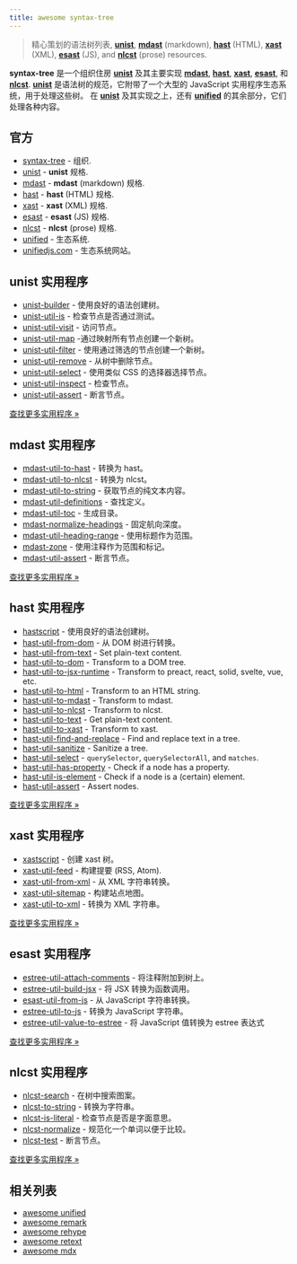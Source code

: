 ```yaml
---
title: awesome syntax-tree
---
```


> 精心策划的语法树列表, **[unist][]**, **[mdast][]**
> (markdown), **[hast][]** (HTML), **[xast][]** (XML), **[esast][]** (JS), and
> **[nlcst][]** (prose) resources.

**syntax-tree** 是一个组织住房 **[unist][]** 及其主要实现 **[mdast][]**, **[hast][]**, **[xast][]**, **[esast][]**, 和
**[nlcst][]**.
**[unist][]** 是语法树的规范，它附带了一个大型的 JavaScript 实用程序生态系统，用于处理这些树。
在 **[unist][]** 及其实现之上，还有 **[unified][]** 的其余部分，它们处理各种内容。

## 官方

- [syntax-tree](https://github.com/syntax-tree) - 组织.
- [unist](https://github.com/syntax-tree/unist) - **unist** 规格.
- [mdast](https://github.com/syntax-tree/mdast) - **mdast** (markdown) 规格.
- [hast](https://github.com/syntax-tree/hast) - **hast** (HTML) 规格.
- [xast](https://github.com/syntax-tree/xast) - **xast** (XML) 规格.
- [esast](https://github.com/syntax-tree/esast) - **esast** (JS) 规格.
- [nlcst](https://github.com/syntax-tree/nlcst) - **nlcst** (prose) 规格.
- [unified](https://github.com/unifiedjs/unified) - 生态系统.
- [unifiedjs.com](https://unifiedjs.com) - 生态系统网站。

## unist 实用程序

- [unist-builder](https://github.com/syntax-tree/unist-builder) - 使用良好的语法创建树。
- [unist-util-is](https://github.com/syntax-tree/unist-util-is) - 检查节点是否通过测试。
- [unist-util-visit](https://github.com/syntax-tree/unist-util-visit) - 访问节点。
- [unist-util-map](https://github.com/syntax-tree/unist-util-map) -通过映射所有节点创建一个新树。
- [unist-util-filter](https://github.com/syntax-tree/unist-util-filter) - 使用通过筛选的节点创建一个新树。
- [unist-util-remove](https://github.com/syntax-tree/unist-util-remove) - 从树中删除节点。
- [unist-util-select](https://github.com/syntax-tree/unist-util-select) - 使用类似 CSS 的选择器选择节点。
- [unist-util-inspect](https://github.com/syntax-tree/unist-util-inspect) - 检查节点。
- [unist-util-assert](https://github.com/syntax-tree/unist-util-assert) - 断言节点。

[查找更多实用程序 »](https://github.com/syntax-tree/unist#list-of-utilities)

## mdast 实用程序

- [mdast-util-to-hast](https://github.com/syntax-tree/mdast-util-to-hast) - 转换为 hast。
- [mdast-util-to-nlcst](https://github.com/syntax-tree/mdast-util-to-nlcst) - 转换为 nlcst。
- [mdast-util-to-string](https://github.com/syntax-tree/mdast-util-to-string) - 获取节点的纯文本内容。
- [mdast-util-definitions](https://github.com/syntax-tree/mdast-util-definitions) - 查找定义。
- [mdast-util-toc](https://github.com/syntax-tree/mdast-util-toc) - 生成目录。
- [mdast-normalize-headings](https://github.com/syntax-tree/mdast-normalize-headings) - 固定航向深度。
- [mdast-util-heading-range](https://github.com/syntax-tree/mdast-util-heading-range) - 使用标题作为范围。
- [mdast-zone](https://github.com/syntax-tree/mdast-zone) - 使用注释作为范围和标记。
- [mdast-util-assert](https://github.com/syntax-tree/mdast-util-assert) - 断言节点。

[查找更多实用程序 »](https://github.com/syntax-tree/mdast#list-of-utilities)

## hast 实用程序

- [hastscript](https://github.com/syntax-tree/hastscript) - 使用良好的语法创建树。
- [hast-util-from-dom](https://github.com/syntax-tree/hast-util-from-dom) - 从 DOM 树进行转换。
- [hast-util-from-text](https://github.com/syntax-tree/hast-util-from-text) - Set plain-text content.
- [hast-util-to-dom](https://github.com/syntax-tree/hast-util-to-dom) - Transform to a DOM tree.
- [hast-util-to-jsx-runtime](https://github.com/syntax-tree/hast-util-to-jsx-runtime) - Transform to preact, react, solid, svelte, vue, etc.
- [hast-util-to-html](https://github.com/syntax-tree/hast-util-to-html) - Transform to an HTML string.
- [hast-util-to-mdast](https://github.com/syntax-tree/hast-util-to-mdast) - Transform to mdast.
- [hast-util-to-nlcst](https://github.com/syntax-tree/hast-util-to-nlcst) - Transform to nlcst.
- [hast-util-to-text](https://github.com/syntax-tree/hast-util-to-text) - Get plain-text content.
- [hast-util-to-xast](https://github.com/syntax-tree/hast-util-to-xast) - Transform to xast.
- [hast-util-find-and-replace](https://github.com/syntax-tree/hast-util-find-and-replace) - Find and replace text in a tree.
- [hast-util-sanitize](https://github.com/syntax-tree/hast-util-sanitize) - Sanitize a tree.
- [hast-util-select](https://github.com/syntax-tree/hast-util-select) - `querySelector`, `querySelectorAll`, and `matches`.
- [hast-util-has-property](https://github.com/syntax-tree/hast-util-has-property) - Check if a node has a property.
- [hast-util-is-element](https://github.com/syntax-tree/hast-util-is-element) - Check if a node is a (certain) element.
- [hast-util-assert](https://github.com/syntax-tree/hast-util-assert) - Assert nodes.

[查找更多实用程序 »](https://github.com/syntax-tree/hast#list-of-utilities)

## xast 实用程序

- [xastscript](https://github.com/syntax-tree/xastscript) - 创建 xast 树。
- [xast-util-feed](https://github.com/syntax-tree/xast-util-feed) - 构建提要 (RSS, Atom).
- [xast-util-from-xml](https://github.com/syntax-tree/xast-util-from-xml) - 从 XML 字符串转换。
- [xast-util-sitemap](https://github.com/syntax-tree/xast-util-sitemap) - 构建站点地图。
- [xast-util-to-xml](https://github.com/syntax-tree/xast-util-to-xml) - 转换为 XML 字符串。

[查找更多实用程序 »](https://github.com/syntax-tree/xast#list-of-utilities)

## esast 实用程序

- [estree-util-attach-comments](https://github.com/syntax-tree/estree-util-attach-comments) - 将注释附加到树上。
- [estree-util-build-jsx](https://github.com/syntax-tree/estree-util-build-jsx) - 将 JSX 转换为函数调用。
- [esast-util-from-js](https://github.com/syntax-tree/esast-util-from-js) - 从 JavaScript 字符串转换。
- [estree-util-to-js](https://github.com/syntax-tree/estree-util-to-js) - 转换为 JavaScript 字符串。
- [estree-util-value-to-estree](https://github.com/remcohaszing/estree-util-value-to-estree) - 将 JavaScript 值转换为 estree 表达式

[查找更多实用程序 »](https://github.com/syntax-tree/esast#list-of-utilities)

## nlcst 实用程序

- [nlcst-search](https://github.com/syntax-tree/nlcst-search) - 在树中搜索图案。
- [nlcst-to-string](https://github.com/syntax-tree/nlcst-to-string) - 转换为字符串。
- [nlcst-is-literal](https://github.com/syntax-tree/nlcst-is-literal) - 检查节点是否是字面意思。
- [nlcst-normalize](https://github.com/syntax-tree/nlcst-normalize) - 规范化一个单词以便于比较。
- [nlcst-test](https://github.com/syntax-tree/nlcst-test) - 断言节点。

[查找更多实用程序 »](https://github.com/syntax-tree/nlcst#list-of-utilities)

## 相关列表

- [awesome unified](https://github.com/unifiedjs/awesome-unified)
- [awesome remark](https://github.com/remarkjs/awesome-remark)
- [awesome rehype](https://github.com/rehypejs/awesome-rehype)
- [awesome retext](https://github.com/retextjs/awesome-retext)
- [awesome mdx](https://github.com/mdx-js/awesome)

[license]: https://creativecommons.org/licenses/by/4.0/
[license-badge]: https://mirrors.creativecommons.org/presskit/buttons/80x15/svg/by.svg
[author]: https://wooorm.com
[awesome-badge]: https://awesome.re/badge.svg
[self]: https://github.com/remarkjs/awesome-remark
[unified]: https://github.com/unifiedjs/unified
[unist]: https://github.com/syntax-tree/unist
[hast]: https://github.com/syntax-tree/hast
[xast]: https://github.com/syntax-tree/xast
[esast]: https://github.com/syntax-tree/esast
[mdast]: https://github.com/syntax-tree/mdast
[nlcst]: https://github.com/syntax-tree/nlcst
